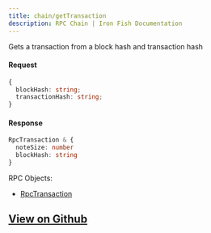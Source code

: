 ```yaml
---
title: chain/getTransaction
description: RPC Chain | Iron Fish Documentation
---
```


Gets a transaction from a block hash and transaction hash

#### Request

```ts
{
  blockHash: string;
  transactionHash: string;
}
```

#### Response

```ts
RpcTransaction & {
  noteSize: number
  blockHash: string
}
```

RPC Objects: 
- [RpcTransaction](/developers/documentation/rpc/objects/rpcTransaction)


## [View on Github](https://github.com/iron-fish/ironfish/blob/master/ironfish/src/rpc/routes/chain/getTransaction.ts)
